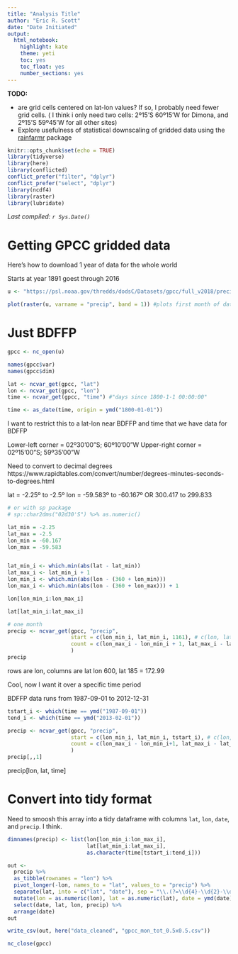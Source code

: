```yaml
---
title: "Analysis Title"
author: "Eric R. Scott"
date: "Date Initiated"
output: 
  html_notebook: 
    highlight: kate
    theme: yeti
    toc: yes
    toc_float: yes
    number_sections: yes
---
```


**TODO:**

- are grid cells centered on lat-lon values?  If so, I probably need fewer grid cells. ( I think i only need two cells:  2º15'S 60º15'W for Dimona, and 2º15'S 59º45'W for all other sites)
- Explore usefulness of statistical downscaling of gridded data using the [rainfarmr](https://github.com/jhardenberg/rainfarmr) package

```r
knitr::opts_chunk$set(echo = TRUE)
library(tidyverse)
library(here)
library(conflicted)
conflict_prefer("filter", "dplyr")
conflict_prefer("select", "dplyr")
library(ncdf4)
library(raster)
library(lubridate)
```

*Last compiled: `r Sys.Date()`*

# Getting GPCC gridded data

Here's how to download 1 year of data for the whole world

Starts at year 1891 goest through 2016

```r
u <- "https://psl.noaa.gov/thredds/dodsC/Datasets/gpcc/full_v2018/precip.mon.total.v2018.nc"
```

```r
plot(raster(u, varname = "precip", band = 1)) #plots first month of dataset
```
# Just BDFFP

```r
gpcc <- nc_open(u)

names(gpcc$var)
names(gpcc$dim)

lat <- ncvar_get(gpcc, "lat")
lon <- ncvar_get(gpcc, "lon")
time <- ncvar_get(gpcc, "time") #"days since 1800-1-1 00:00:00"

time <- as_date(time, origin = ymd("1800-01-01"))
```


I want to restrict this to a lat-lon near BDFFP and time that we have data for BDFFP

Lower-left corner = 02º30'00"S; 60º10'00"W
Upper-right corner = 02º15'00"S; 59º35'00"W

Need to convert to decimal degrees
https://www.rapidtables.com/convert/number/degrees-minutes-seconds-to-degrees.html

lat = -2.25º to -2.5º
lon = -59.583º to -60.167º OR 300.417 to 299.833

```r
# or with sp package
# sp::char2dms("02d30'S") %>% as.numeric()
```


```r
lat_min = -2.25
lat_max = -2.5
lon_min = -60.167
lon_max = -59.583


lat_min_i <- which.min(abs(lat - lat_min))
lat_max_i <- lat_min_i + 1
lon_min_i <- which.min(abs(lon - (360 + lon_min)))
lon_max_i <- which.min(abs(lon - (360 + lon_max))) + 1

lon[lon_min_i:lon_max_i]

lat[lat_min_i:lat_max_i]

# one month
precip <- ncvar_get(gpcc, "precip",
                    start = c(lon_min_i, lat_min_i, 1161), # c(lon, lat, time)
                    count = c(lon_max_i - lon_min_i + 1, lat_max_i - lat_min_i + 1, 1)  # c(lon, lat, time)
                    ) 
precip
```

rows are lon, columns are lat
lon 600, lat 185 = 172.99


Cool, now I want it over a specific time period

BDFFP data runs from 1987-09-01 to 2012-12-31

```r
tstart_i <- which(time == ymd("1987-09-01"))
tend_i <- which(time == ymd("2013-02-01"))

precip <- ncvar_get(gpcc, "precip",
                    start = c(lon_min_i, lat_min_i, tstart_i), # c(lon, lat, time)
                    count = c(lon_max_i - lon_min_i+1, lat_max_i - lat_min_i+1, tend_i - tstart_i+1)  # c(lon, lat, time)
                    ) 
precip[,,1]
```
precip[lon, lat, time]

# Convert into tidy format

Need to smoosh this array into a tidy dataframe with columns `lat`, `lon`, `date`, and `precip`.  I think.


```r
dimnames(precip) <- list(lon[lon_min_i:lon_max_i],
                         lat[lat_min_i:lat_max_i], 
                         as.character(time[tstart_i:tend_i]))

out <- 
  precip %>%
  as_tibble(rownames = "lon") %>% 
  pivot_longer(-lon, names_to = "lat", values_to = "precip") %>% 
  separate(lat, into = c("lat", "date"), sep = "\\.(?=\\d{4}-\\d{2}-\\d{2}$)") %>% 
  mutate(lon = as.numeric(lon), lat = as.numeric(lat), date = ymd(date)) %>% 
  select(date, lat, lon, precip) %>% 
  arrange(date)
out
```

```r
write_csv(out, here("data_cleaned", "gpcc_mon_tot_0.5x0.5.csv"))
```


```r
nc_close(gpcc)
```

